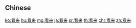 {{also|看來}}
==Chinese==
{{zh-see|看來}}

[[ko:看来]]
[[hu:看来]]
[[mg:看来]]
[[ja:看来]]
[[sr:看来]]
[[th:看来]]
[[chr:看来]]
[[zh:看来]]